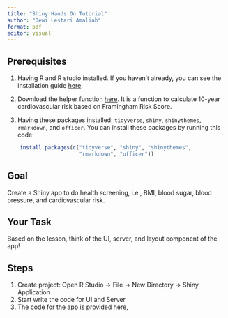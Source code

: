 ```yaml
---
title: "Shiny Hands On Tutorial"
author: "Dewi Lestari Amaliah"
format: pdf
editor: visual
---
```


## Prerequisites

1.  Having R and R studio installed. If you haven't already, you can see the installation guide [here](https://posit.co/download/rstudio-desktop/).

2.  Download the helper function [here](https://github.com/Dewi-Amaliah/its_shiny_slide/blob/main/app_demo/helper.R). It is a function to calculate 10-year cardiovascular risk based on Framingham Risk Score.

3.  Having these packages installed: `tidyverse`, `shiny`, `shinythemes`, `rmarkdown`, and `officer`. You can install these packages by running this code:

```r
    install.packages(c("tidyverse", "shiny", "shinythemes",
                       "rmarkdown", "officer"))
```

## Goal

Create a Shiny app to do health screening, i.e., BMI, blood sugar, blood pressure, and cardiovascular risk.

## Your Task

Based on the lesson, think of the UI, server, and layout component of the app!

## Steps

1.  Create project: Open R Studio -\> File -\> New Directory -\> Shiny Application
2.  Start write the code for UI and Server
3.  The code for the app is provided here,
